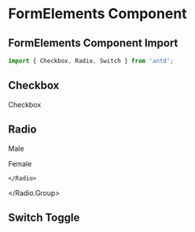 
<Meta title="Form/FormElements" />

# FormElements Component

## FormElements Component Import

```jsx
import { Checkbox, Radio, Switch } from 'antd';
```

## Checkbox

<Canvas>
  <Checkbox className="font-serif">Checkbox</Checkbox>
</Canvas>

## Radio

<Canvas>
  <Radio.Group>
    <Radio value={1}>
      <p className="font-serif">Male</p>
    </Radio>
    <Radio value={2}>
    <p className="font-serif">Female</p>

    </Radio>

  </Radio.Group>
</Canvas>

## Switch Toggle

<Canvas>
  <Switch defaultChecked />
</Canvas>
